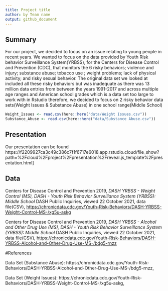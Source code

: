```yaml
---
title: Project title
author: by Team name
output: github_document
---
```


## Summary

For our project, we decided to focus on an issue relating to young people in recent years. We wanted to focus on the data provided by Youth Risk behavior Surveillance System(YRBSS), for the Centers for Disease Control and Prevention (CDC), that monitors the 6 risky behaviors; violence and injury; substance abuse; tobacco use ; weight problems; lack of physical activity; and risky sexual behavior. The original data set we looked at included all these risky behaviors but was inadequate as there was 13 million data entries from between the years 1991-2017 and across multiple age ranges and American school grades which is a data set too large to work with in Rstudio therefore, we decided to focus on 2 risky behavior data sets(Weight Issues & Substance Abuse) in one school range(Middle School) 


```r
Weight_Issues <- read.csv(here::here("data/Weight Issues.csv"))
Substance_Abuse <- read.csv(here::here("data/Substance Abuse.csv"))
```

## Presentation

Our presentation can be found https://f2209927ca3c49c386c7f1f6717e6018.app.rstudio.cloud/file_show?path=%2Fcloud%2Fproject%2Fpresentation%2Freveal.js_template%2Fpresentation.html]

## Data 

Centers for Disease Control and Prevention 2019, *DASH YRBSS - Weight Control (MS), DASH - Youth Risk Behavior Surveillance System (YRBSS): Middle School* DASH Public Inquiries, viewed 22 October 2021, data file(CSV), <https://chronicdata.cdc.gov/Youth-Risk-Behaviors/DASH-YRBSS-Weight-Control-MS-/xg5u-askg>

Centers for Disease Control and Prevention 2019, *DASH YRBSS - Alcohol and Other Drug Use (MS), DASH - Youth Risk Behavior Surveillance System (YRBSS): Middle School* DASH Public Inquiries, viewed 22 October 2021, data file(CSV), <https://chronicdata.cdc.gov/Youth-Risk-Behaviors/DASH-YRBSS-Alcohol-and-Other-Drug-Use-MS-/bdg5-rnzz>

#References

Data Set (Substance Abuse): https://chronicdata.cdc.gov/Youth-Risk-Behaviors/DASH-YRBSS-Alcohol-and-Other-Drug-Use-MS-/bdg5-rnzz,

Data Set (Weight Issues): https://chronicdata.cdc.gov/Youth-Risk-Behaviors/DASH-YRBSS-Weight-Control-MS-/xg5u-askg,
